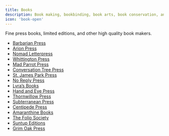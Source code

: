 ```yaml
---
title: Books
description: Book making, bookbinding, book arts, book conservation, and related topics.
icon: 'book-open'
---
```


Fine press books, limited editions, and other high quality book makers.

- [Barbarian Press](http://barbarianpress.com)
- [Arion Press](https://www.arionpress.com/)
- [Nomad Letterpress](https://www.nomadletterpress.com/)
- [Whittington Press](http://whittingtonpressshop.com/)
- [Mad Parrot Press](https://www.madparrotpress.com/)
- [Conversation Tree Press](https://conversationtreepress.com/collections/all)
- [St. James Park Press](https://www.stjamesparkpress.com/)
- [No Reply Press](https://www.noreplypress.com/)
- [Lyra’s Books](https://www.lyrasbooks.com/)
- [Hand and Eye Press](http://handandeyepress.com/)
- [Thornwillow Press](https://thornwillow.com/)
- [Subterranean Press](https://subterraneanpress.com/)
- [Centipede Press](http://centipedepress.com/)
- [Amaranthine Books](https://amaranthinebooks.com/)
- [The Folio Society](https://www.foliosociety.com/)
- [Suntup Editions](https://suntup.press/)
- [Grim Oak Press](https://grimoakpress.com/)

